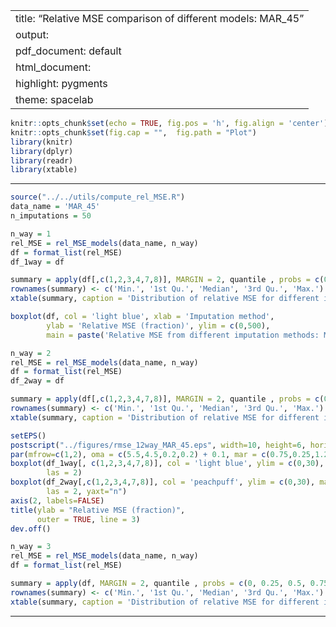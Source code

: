
---
title: "Relative MSE comparison of different models: MAR_45"
output:
  pdf_document: default
  html_document:
    highlight: pygments
    theme: spacelab
---

```r
knitr::opts_chunk$set(echo = TRUE, fig.pos = 'h', fig.align = 'center')
knitr::opts_chunk$set(fig.cap = "",  fig.path = "Plot")
library(knitr)
library(dplyr)
library(readr)
library(xtable)
```

* * *

```r
source("../../utils/compute_rel_MSE.R")
data_name = 'MAR_45'
n_imputations = 50
```


```r
n_way = 1
rel_MSE = rel_MSE_models(data_name, n_way)
df = format_list(rel_MSE)
df_1way = df
```

```r
summary = apply(df[,c(1,2,3,4,7,8)], MARGIN = 2, quantile , probs = c(0, 0.25, 0.5, 0.75, 1))
rownames(summary) <- c('Min.', '1st Qu.', 'Median', '3rd Qu.', 'Max.')
xtable(summary, caption = 'Distribution of relative MSE for different imputation methods for data with 45% values MAR (Marginal probabilities)', digits = 2)
```


```r
boxplot(df, col = 'light blue', xlab = 'Imputation method', 
        ylab = 'Relative MSE (fraction)', ylim = c(0,500), 
        main = paste('Relative MSE from different imputation methods: Marginal pmf'))
```

```r
n_way = 2
rel_MSE = rel_MSE_models(data_name, n_way)
df = format_list(rel_MSE)
df_2way = df
```


```r
summary = apply(df[,c(1,2,3,4,7,8)], MARGIN = 2, quantile , probs = c(0, 0.25, 0.5, 0.75, 1))
rownames(summary) <- c('Min.', '1st Qu.', 'Median', '3rd Qu.', 'Max.')
xtable(summary, caption = 'Distribution of relative MSE for different imputation methods for data with 45% values MAR (Bivariate probabilities)', digits = 2)
```

```r
setEPS()
postscript("../figures/rmse_12way_MAR_45.eps", width=10, height=6, horizontal = FALSE, onefile=FALSE)
par(mfrow=c(1,2), oma = c(5.5,4.5,0.2,0.2) + 0.1, mar = c(0.75,0.25,1.25,1.25) + 0.1)
boxplot(df_1way[, c(1,2,3,4,7,8)], col = 'light blue', ylim = c(0,30), main = paste('Marginal'),
        las = 2)
boxplot(df_2way[,c(1,2,3,4,7,8)], col = 'peachpuff', ylim = c(0,30), main = paste('Bivariate'), 
        las = 2, yaxt="n")
axis(2, labels=FALSE)
title(ylab = "Relative MSE (fraction)",
      outer = TRUE, line = 3)
dev.off()
```

```r
n_way = 3
rel_MSE = rel_MSE_models(data_name, n_way)
df = format_list(rel_MSE)
```

```r
summary = apply(df, MARGIN = 2, quantile , probs = c(0, 0.25, 0.5, 0.75, 1))
rownames(summary) <- c('Min.', '1st Qu.', 'Median', '3rd Qu.', 'Max.')
xtable(summary, caption = 'Distribution of relative MSE for different imputation methods for data with 45% values MAR (Trivariate probabilities)', digits = 2)
```

* * *




